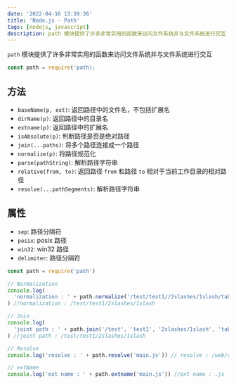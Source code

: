 ```yaml
---
date: '2022-04-16 13:39:36'
title: 'Node.js - Path'
tags: [nodejs, javascript]
description: path 模块提供了许多非常实用的函数来访问文件系统并与文件系统进行交互
---
```


`path` 模块提供了许多非常实用的函数来访问文件系统并与文件系统进行交互

```js
const path = require('path);
```

## 方法

- `baseName(p, ext)`: 返回路径中的文件名，不包括扩展名
- `dirName(p)`: 返回路径中的目录名
- `extname(p)`: 返回路径中的扩展名
- `isAbsolute(p)`: 判断路径是否是绝对路径
- `join(...paths)`: 将多个路径连接成一个路径
- `normalize(p)`: 将路径规范化
- `parse(pathString)`: 解析路径字符串
- `relative(from, to)`: 返回路径 `from` 和路径 `to` 相对于当前工作目录的相对路径
- `resolve(...pathSegments)`: 解析路径字符串

## 属性

- `sep`: 路径分隔符
- `posix`: posix 路径
- `win32`: win32 路径
- `delimiter`: 路径分隔符

```js
const path = require('path')

// Normalization
console.log(
  'normalization : ' + path.normalize('/test/test1//2slashes/1slash/tab/..')
) //normalization : /test/test1/2slashes/1slash

// Join
console.log(
  'joint path : ' + path.join('/test', 'test1', '2slashes/1slash', 'tab', '..')
) //joint path : /test/test1/2slashes/1slash

// Resolve
console.log('resolve : ' + path.resolve('main.js')) // resolve : /web/com/1427176256_27423/main.js

// extName
console.log('ext name : ' + path.extname('main.js')) //ext name : .js
```
